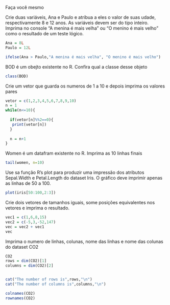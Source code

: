 Faça você mesmo

Crie duas variáveis, Ana e Paulo e atribua a eles o valor de suas udade, respectivamente 8 e 12 anos. As variáveis devem ser do tipo inteiro. Imprima no console "A menina é mais velha" ou "O menino é mais velho" como o resultado de um teste lógico.
```r
Ana = 8L
Paulo = 12L

ifelse(Ana > Paulo,"A menina é mais velha", "O menino é mais velho")

```

BOD é um obejto existente no R. Confira qual a classe desse objeto 
```r
class(BOD)
```
Crie um vetor que guarda os numeros de 1 a 10 e depois imprima os valores pares
```r
vetor = c(1,2,3,4,5,6,7,8,9,10)
n = 1
while(n<=10){
  
  if(vetor[n]%%2==0){
   print(vetor[n])
  }
  
  n = n+1
}
```
Women é um datafram existente no R. Imprima as 10 linhas finais 

```r
tail(women, n=10)
```
Use sa função R's plot para produzir uma impressão dos atributos Sepal.Width e Petal.Length do dataset Iris. O gráfico deve imprimir apenas as linhas de 50 a 100.
```r
plot(iris[50:100,2:3])
```
Crie dois vetores de tamanhos iguais, some posições equivalentes nos vetores e imprima o resultado.
```r
vec1 = c(1,6,8,15)
vec2 = c(-5,3,-52,147)
vec = vec2 + vec1
vec
```
Imprima o numero de linhas, colunas, nome das linhas e nome das colunas do dataset CO2
```r

CO2
rows = dim(CO2)[1]
columns = dim(CO2)[2]


cat("The number of rows is",rows,"\n")
cat("The number of columns is",columns,"\n")

colnames(CO2)
rownames(CO2)
         
```

